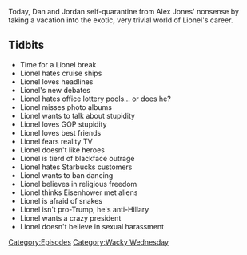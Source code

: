 {{DEFAULTSORT:
    #_EPISODE_0409:The Lionel Countdown
}}{{Episode
    | title           = The Lionel Countdown
    | caption         = [https://knowledgefight.libsyn.com/knowledge-fight-the-lionel-solution Listen to this episode on Libsyn]
    | episodeNumber   = 409
    | length          = 02:32:45
    | airDate         = March 18, 2020
    | episodeType     = [[:Category:Wacky Wednesday|Wacky Wednesday]]
    | appearance      = [[LIONEL]], [[Lionel]]
    | beverage        = Spiteful Brewery Miss O'Leary's Chocolate Milk Stout
    | previousEpisode = [[408: March 11-13, 2020]]
    | nextEpisode     = [[410: March 19-20, 2020]]
}}

{{Stub}}

Today, Dan and Jordan self-quarantine from Alex Jones' nonsense by taking a vacation into the exotic, very trivial world of Lionel's career.

==Tidbits==

*Time for a Lionel break
*Lionel hates cruise ships
*Lionel loves headlines
*Lionel's new debates
*Lionel hates office lottery pools... or does he?
*Lionel misses photo albums
*Lionel wants to talk about stupidity
*Lionel loves GOP stupidity
*Lionel loves best friends
*Lionel fears reality TV
*Lionel doesn't like heroes
*Lionel is tierd of blackface outrage
*Lionel hates Starbucks customers
*Lionel wants to ban dancing
*Lionel believes in religious freedom
*Lionel thinks Eisenhower met aliens
*Lionel is afraid of snakes
*Lionel isn't pro-Trump, he's anti-Hillary
*Lionel wants a crazy president
*Lionel doesn't believe in sexual harassment

[[Category:Episodes]]
[[Category:Wacky Wednesday]]